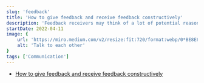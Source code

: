 ```yaml
---
slug: 'feedback'
title: 'How to give feedback and receive feedback constructively'
description: 'Feedback receivers may think of a lot of potential reasons., No joking, this unclear feedback, it may destroy the team, because you are unprofessional,'
startDate: 2022-04-11
image: {
    url: 'https://miro.medium.com/v2/resize:fit:720/format:webp/0*BE8E8N1s5EgLYbid.png',
    alt: 'Talk to each other'
}
tags: ['Communication']
---
```


- [How to give feedback and receive feedback constructively](https://medium.com/@TechTim42/how-to-give-feedback-and-receive-feedback-constructively-ffa08195ee24)
